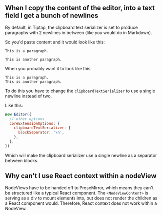 ## When I copy the content of the editor, into a text field I get a bunch of newlines

By default, in Tiptap, the clipboard text serializer is set to produce paragraphs with 2 newlines in between (like you would do in Markdown).

So you'd paste content and it would look like this:

```text
This is a paragraph.

This is another paragraph.
```

When you probably want it to look like this:

```text
This is a paragraph.
This is another paragraph.
```

To do this you have to change the `clipboardTextSerializer` to use a single newline instead of two.

Like this:

```js
new Editor({
  // other options
  coreExtensionOptions: {
    clipboardTextSerializer: {
      blockSeparator: '\n',
    },
  },
})
```

Which will make the clipboard serializer use a single newline as a separator between blocks.

## Why can't I use React context within a nodeView

NodeViews have to be handed off to ProseMirror, which means they can't be structured like a typical React component. The `<NodeViewContent>` is serving as a div to mount elements into, but does not render the children as a React component would. Therefore, React context does not work within a NodeView.
